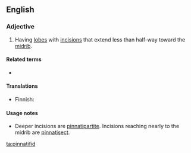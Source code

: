 ==English==

===Adjective===
{{en-adj|-}}

# {{lb|en|botany|of leaves}} Having [[lobe]]s with [[incision]]s that extend less than half-way toward the [[midrib]].

====Related terms====
* {{l|en|pinnate}}

====Translations====
{{trans-top|of leaves, having lobes with incisions that extend less than half-way toward the midrib}}
* Finnish: {{t|fi|halkoinen}}
{{trans-mid}}
{{trans-bottom}}

====Usage notes====
* Deeper incisions are [[pinnatipartite]]. Incisions reaching nearly to the midrib are [[pinnatisect]].

[[ta:pinnatifid]]